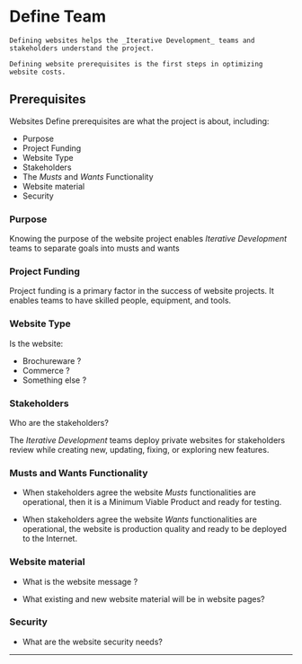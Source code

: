 # Define Team

```admonish info
Defining websites helps the _Iterative Development_ teams and stakeholders understand the project.

Defining website prerequisites is the first steps in optimizing website costs.
```

## Prerequisites

Websites Define prerequisites are what the project is about, including:
- Purpose
- Project Funding
- Website Type
- Stakeholders
- The *Musts* and *Wants* Functionality
- Website material
- Security

### Purpose

Knowing the purpose of the website project enables _Iterative Development_ teams to separate goals into musts and wants

### Project Funding

Project funding is a primary factor in the success of website projects. It enables teams to have skilled people, equipment, and tools.

### Website Type

Is the website:

- Brochureware ?
- Commerce ?
- Something else ?

### Stakeholders

Who are the stakeholders?

The _Iterative Development_ teams deploy private websites for stakeholders review while creating new, updating, fixing, or exploring new features.

### Musts and Wants Functionality

- When stakeholders agree the website _Musts_ functionalities are operational, then it is a Minimum Viable Product and ready for testing.

- When stakeholders agree the website _Wants_ functionalities are operational, the website is production quality and ready to be deployed to the Internet.

### Website material

- What is the website message ?

- What existing and new website material will be in website pages?

### Security

- What are the website security needs?

---
